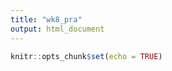 ```yaml
---
title: "wk8_pra"
output: html_document
---
```


```r
knitr::opts_chunk$set(echo = TRUE)
```



